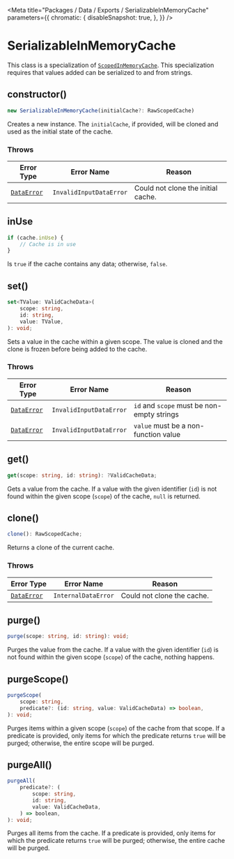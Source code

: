 
<Meta
    title="Packages / Data / Exports / SerializableInMemoryCache"
    parameters={{
        chromatic: {
            disableSnapshot: true,
        },
    }}
/>

# SerializableInMemoryCache

This class is a specialization of <a href="./?path=/docs/packages-data-exports-scopedinmemorycache--docs">`ScopedInMemoryCache`</a>. This specialization requires that values added can be serialized to and from strings.

## constructor()

```ts
new SerializableInMemoryCache(initialCache?: RawScopedCache)
```

Creates a new instance. The `initialCache`, if provided, will be cloned and used as the initial state of the cache.

### Throws

| Error Type                                        | Error Name              | Reason                             |
| ------------------------------------------------- | ----------------------- | ---------------------------------- |
| <a href="./?path=/docs/packages-data-exports-dataerror--docs">`DataError`</a> | `InvalidInputDataError` | Could not clone the initial cache. |

## inUse

```ts
if (cache.inUse) {
    // Cache is in use
}
```

Is `true` if the cache contains any data; otherwise, `false`.

## set()

```ts
set<TValue: ValidCacheData>(
    scope: string,
    id: string,
    value: TValue,
): void;
```

Sets a value in the cache within a given scope. The value is cloned and the clone is frozen before being added to the cache.

### Throws

| Error Type                                        | Error Name              | Reason                                     |
| ------------------------------------------------- | ----------------------- | ------------------------------------------ |
| <a href="./?path=/docs/packages-data-exports-dataerror--docs">`DataError`</a> | `InvalidInputDataError` | `id` and `scope` must be non-empty strings |
| <a href="./?path=/docs/packages-data-exports-dataerror--docs">`DataError`</a> | `InvalidInputDataError` | `value` must be a non-function value       |

## get()

```ts
get(scope: string, id: string): ?ValidCacheData;
```

Gets a value from the cache. If a value with the given identifier (`id`) is not found within the given scope (`scope`) of the cache, `null` is returned.

## clone()

```ts
clone(): RawScopedCache;
```

Returns a clone of the current cache.

### Throws

| Error Type                                        | Error Name          | Reason                     |
| ------------------------------------------------- | ------------------- | -------------------------- |
| <a href="./?path=/docs/packages-data-exports-dataerror--docs">`DataError`</a> | `InternalDataError` | Could not clone the cache. |

## purge()

```ts
purge(scope: string, id: string): void;
```

Purges the value from the cache. If a value with the given identifier (`id`) is not found within the given scope (`scope`) of the cache, nothing happens.

## purgeScope()

```ts
purgeScope(
    scope: string,
    predicate?: (id: string, value: ValidCacheData) => boolean,
): void;
```

Purges items within a given scope (`scope`) of the cache from that scope. If a predicate is provided, only items for which the predicate returns `true` will be purged; otherwise, the entire scope will be purged.

## purgeAll()

```ts
purgeAll(
    predicate?: (
        scope: string,
        id: string,
        value: ValidCacheData,
    ) => boolean,
): void;
```

Purges all items from the cache. If a predicate is provided, only items for which the predicate returns `true` will be purged; otherwise, the entire cache will be purged.
